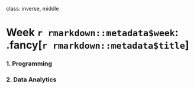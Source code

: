 
class: inverse, middle

# Week `r rmarkdown::metadata$week`: .fancy[`r rmarkdown::metadata$title`]

### 1. Programming
### 2. Data Analytics
